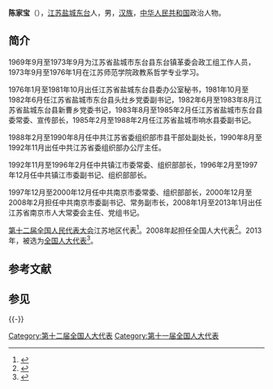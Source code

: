 '''陈家宝'''（{{bd|1949年11月||}}），[[江苏|江苏]][[盐城|盐城]][[东台|东台]]人，男，[[汉族|汉族]]，[[中华人民共和国|中华人民共和国]]政治人物。

==简介==
1969年9月至1973年9月为江苏省盐城市东台县东台镇革委会政工组工作人员，1973年9月至1976年1月在江苏师范学院政教系哲学专业学习。

1976年1月至1981年10月出任江苏省盐城东台县委办公室秘书，1981年10月至1982年6月任江苏省盐城市东台县头灶乡党委副书记，1982年6月至1983年8月江苏省盐城东台县新曹乡党委书记，1983年8月至1985年2月任江苏省盐城市东台县委常委、宣传部长，1985年2月至1988年2月任江苏省盐城市响水县委副书记。

1988年2月至1990年8月任中共江苏省委组织部市县干部处副处长，1990年8月至1992年11月出任中共江苏省委组织部办公厅主任。

1992年11月至1996年2月任中共镇江市委常委、组织部部长，1996年2月至1997年12月任中共镇江市委副书记、组织部部长。

1997年12月至2000年12月任中共南京市委常委、组织部部长，2000年12月至2008年2月担任中共南京市委副书记、常务副市长，2008年1月至2013年1月出任江苏省南京市人大常委会主任、党组书记。

[[第十二届全国人民代表大会|第十二届全国人民代表大会]]江苏地区代表<ref>{{cite web|author=新华网|title=第十一届全国人大代表|url=http://news.xinhuanet.com/ziliao/2008-03/03/content_7708230.htm?node=36628|publisher=新华网|accessdate=2014-01-07|archive-date=2014-01-10|archive-url=https://web.archive.org/web/20140110211415/http://news.xinhuanet.com/ziliao/2008-03/03/content_7708230.htm?node=36628|dead-url=no}}</ref>。2008年起担任全国人大代表<ref>{{cite news|title=全国人大代表信息-陈家宝|url= http://210.82.31.1:8084/delegate/viewDelegate.action?dbid=110776|accessdate=2013-04-05|newspaper=全国人大网|archive-url=https://web.archive.org/web/20140321094015/http://www.npc.gov.cn/delegate/viewDelegate.action?dbid=110776|archive-date=2014-03-21|dead-url=yes}}</ref>。2013年，被选为[[全国人大代表|全国人大代表]]<ref>{{cite news|title=全国人大代表信息-陈家宝|url= http://210.82.31.1:8084/delegate/viewDelegate.action?dbid=120750|accessdate=2013-03-28|newspaper=全国人大网|archive-url=https://web.archive.org/web/20140321081413/http://www.npc.gov.cn/delegate/viewDelegate.action?dbid=120750|archive-date=2014-03-21|dead-url=yes}}</ref>。

==参考文献==
{{reflist}}
{{中国政治人物小作品}}
==参见==
{{-}}
{{start box}}
{{s-ppo|cpc}}
{{s-before|[[胡序建|胡序建]]}}
{{s-title|[[中国共产党南京市委员会|中国共产党南京市委员会]]副书记|2000年12月－2008年2月}} 
{{s-after|[[陈绍泽|陈绍泽]]}}
{{s-par|prc-lpc}}
{{s-before|[[胡序建|胡序建]]}}
{{s-title|南京市人民代表大会常务委员会主任|2008年1月15日－2013年1月11日}}
{{s-after|[[陈绍泽|陈绍泽]]}}
{{end box}}
[[Category:第十二届全国人大代表|Category:第十二届全国人大代表]]
[[Category:第十一届全国人大代表|Category:第十一届全国人大代表]]